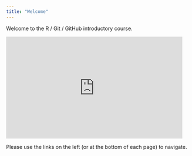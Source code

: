 ```yaml
---
title: "Welcome"
---
```

Welcome to the R / Git / GitHub introductory course.

<iframe src="https://giphy.com/embed/l0MYC0LajbaPoEADu" width="480" height="277" frameBorder="0" class="giphy-embed" allowFullScreen></iframe><p></p>

Please use the links on the left (or at the bottom of each page) to navigate.
